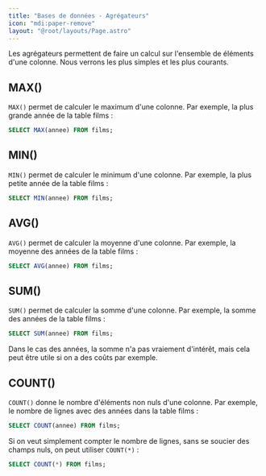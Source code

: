 ```yaml
---
title: "Bases de données - Agrégateurs"
icon: "mdi:paper-remove"
layout: "@root/layouts/Page.astro"
---
```


Les agrégateurs permettent de faire un calcul sur l'ensemble de éléments d'une
colonne. Nous verrons les plus simples et les plus courants.

## MAX()

`MAX()` permet de calculer le maximum d'une colonne. Par exemple, la plus
grande année de la table films :

```sql
SELECT MAX(annee) FROM films;
```

## MIN()

`MIN()` permet de calculer le minimum d'une colonne. Par exemple, la plus
petite année de la table films :

```sql
SELECT MIN(annee) FROM films;
```

## AVG()

`AVG()` permet de calculer la moyenne d'une colonne. Par exemple, la moyenne
des années de la table films :

```sql
SELECT AVG(annee) FROM films;
```

## SUM()

`SUM()` permet de calculer la somme d'une colonne. Par exemple, la somme des
années de la table films :

```sql
SELECT SUM(annee) FROM films;
```

Dans le cas des années, la somme n'a pas vraiement d'intérêt, mais cela peut
être utile si on a des coûts par exemple.

## COUNT()

`COUNT()` donne le nombre d'éléments non nuls d'une colonne. Par exemple, le
nombre de lignes avec des années dans la table films :

```sql
SELECT COUNT(annee) FROM films;
```

Si on veut simplement compter le nombre de lignes, sans se soucier des champs
nuls, on peut utiliser `COUNT(*)` :

```sql
SELECT COUNT(*) FROM films;
```